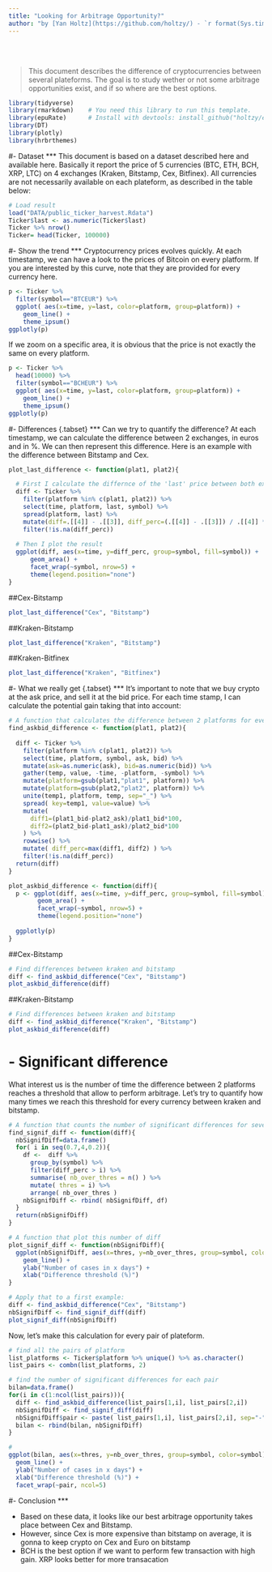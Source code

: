 ```yaml
---
title: "Looking for Arbitrage Opportunity?"
author: "by [Yan Holtz](https://github.com/holtzy/) - `r format(Sys.time(), '%d %B %Y')`"
---
```




<br><br>



> This document describes the difference of cryptocurrencies between several plateforms. The goal is to study wether or not some arbitrage opportunities exist, and if so where are the best options.


```r
library(tidyverse)
library(rmarkdown)    # You need this library to run this template.
library(epuRate)      # Install with devtools: install_github("holtzy/epuRate", force=TRUE)
library(DT)
library(plotly)
library(hrbrthemes)
```





#- Dataset
***
This document is based on a dataset described here and available here. Basically it report the price of 5 currencies (BTC, ETH, BCH, XRP, LTC) on 4 exchanges (Kraken, Bitstamp, Cex, Bitfinex). All currencies are not necessarily available on each plateform, as described in the table below:
```r
# Load result
load("DATA/public_ticker_harvest.Rdata")
Ticker$last <- as.numeric(Ticker$last)
Ticker %>% nrow()
Ticker= head(Ticker, 100000)
```




#- Show the trend
***
Cryptocurrency prices evolves quickly. At each timestamp, we can have a look to the prices of Bitcoin on every platform. If you are interested by this curve, note that they are provided for every currency here.
```r
p <- Ticker %>%
  filter(symbol=="BTCEUR") %>%
  ggplot( aes(x=time, y=last, color=platform, group=platform)) +
    geom_line() +
    theme_ipsum()
ggplotly(p)
```

If we zoom on a specific area, it is obvious that the price is not exactly the same on every platform.
```r
p <- Ticker %>%
  head(10000) %>%
  filter(symbol=="BCHEUR") %>%
  ggplot( aes(x=time, y=last, color=platform, group=platform)) +
    geom_line() +
    theme_ipsum()
ggplotly(p)
```





#- Differences {.tabset}
***
Can we try to quantify the difference? At each timestamp, we can calculate the difference between 2 exchanges, in euros and in %. We can then represent this difference. Here is an example with the difference between Bitstamp and Cex.
```r
plot_last_difference <- function(plat1, plat2){

  # First I calculate the differnce of the 'last' price between both exchanges:
  diff <- Ticker %>%
    filter(platform %in% c(plat1, plat2)) %>%
    select(time, platform, last, symbol) %>%
    spread(platform, last) %>%
    mutate(diff=.[[4]] - .[[3]], diff_perc=(.[[4]] - .[[3]]) / .[[4]] *100 ) %>%
    filter(!is.na(diff_perc))
  
  # Then I plot the result
  ggplot(diff, aes(x=time, y=diff_perc, group=symbol, fill=symbol)) +
      geom_area() +
      facet_wrap(~symbol, nrow=5) +
      theme(legend.position="none") 
}
```



##Cex-Bitstamp
```r
plot_last_difference("Cex", "Bitstamp")
```

##Kraken-Bitstamp
```r
plot_last_difference("Kraken", "Bitstamp")
```


##Kraken-Bitfinex
```r
plot_last_difference("Kraken", "Bitfinex")
```



#- What we really get {.tabset}
***
It's important to note that we buy crypto at the ask price, and sell it at the bid price. For each time stamp, I can calculate the potential gain taking that into account:
```r
# A function that calculates the difference between 2 platforms for every currency at each time stamp
find_askbid_difference <- function(plat1, plat2){
  
  diff <- Ticker %>% 
    filter(platform %in% c(plat1, plat2)) %>%
    select(time, platform, symbol, ask, bid) %>%
    mutate(ask=as.numeric(ask), bid=as.numeric(bid)) %>%
    gather(temp, value, -time, -platform, -symbol) %>%
    mutate(platform=gsub(plat1,"plat1", platform)) %>%
    mutate(platform=gsub(plat2,"plat2", platform)) %>%
    unite(temp1, platform, temp, sep="_") %>%
    spread( key=temp1, value=value) %>%
    mutate( 
      diff1=(plat1_bid-plat2_ask)/plat1_bid*100, 
      diff2=(plat2_bid-plat1_ask)/plat2_bid*100
    ) %>%
    rowwise() %>%
    mutate( diff_perc=max(diff1, diff2) ) %>%
    filter(!is.na(diff_perc))
  return(diff)
}

plot_askbid_difference <- function(diff){
  p <- ggplot(diff, aes(x=time, y=diff_perc, group=symbol, fill=symbol)) +
        geom_area() +
        facet_wrap(~symbol, nrow=5) +
        theme(legend.position="none") 
    
  ggplotly(p)
} 
```

##Cex-Bitstamp
```r
# Find differences between kraken and bitstamp
diff <- find_askbid_difference("Cex", "Bitstamp")
plot_askbid_difference(diff)
```


##Kraken-Bitstamp
```r
# Find differences between kraken and bitstamp
diff <- find_askbid_difference("Kraken", "Bitstamp")
plot_askbid_difference(diff)
```





# - Significant difference
What interest us is the number of time the difference between 2 platforms reaches a threshold that allow to perform arbitrage. Let's try to quantify how many times we reach this threshold for every currency between kraken and bitstamp.

```r
# A function that counts the number of significant differences for several threshold
find_signif_diff <- function(diff){
  nbSignifDiff=data.frame()
  for( i in seq(0.7,4,0.2)){
    df <-  diff %>%
      group_by(symbol) %>%
      filter(diff_perc > i) %>%
      summarise( nb_over_thres = n() ) %>%
      mutate( thres = i) %>%
      arrange( nb_over_thres )
    nbSignifDiff <- rbind( nbSignifDiff, df)
  }
  return(nbSignifDiff)
}

# A function that plot this number of diff
plot_signif_diff <- function(nbSignifDiff){
  ggplot(nbSignifDiff, aes(x=thres, y=nb_over_thres, group=symbol, color=symbol)) +
    geom_line() +
    ylab("Number of cases in x days") +
    xlab("Difference threshold (%)")
}

# Apply that to a first example:
diff <- find_askbid_difference("Cex", "Bitstamp")
nbSignifDiff <- find_signif_diff(diff)
plot_signif_diff(nbSignifDiff)
```





Now, let's make this calculation for every pair of plateform.
```r

# find all the pairs of platform
list_platforms <- Ticker$platform %>% unique() %>% as.character()
list_pairs <- combn(list_platforms, 2)

# find the number of significant differences for each pair
bilan=data.frame()
for(i in c(1:ncol(list_pairs))){
  diff <- find_askbid_difference(list_pairs[1,i], list_pairs[2,i])
  nbSignifDiff <- find_signif_diff(diff)
  nbSignifDiff$pair <- paste( list_pairs[1,i], list_pairs[2,i], sep="-")
  bilan <- rbind(bilan, nbSignifDiff)
}

#
ggplot(bilan, aes(x=thres, y=nb_over_thres, group=symbol, color=symbol)) +
  geom_line() +
  ylab("Number of cases in x days") +
  xlab("Difference threshold (%)") +
  facet_wrap(~pair, ncol=5)
```


#- Conclusion
***

- Based on these data, it looks like our best arbitrage opportunity takes place between Cex and Bitstamp.
- However, since Cex is more expensive than bitstamp on average, it is gonna to keep crypto on Cex and Euro on bitstamp
- BCH is the best option if we want to perform few transaction with high gain. XRP looks better for more transacation
